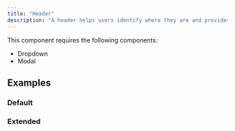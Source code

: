 ```yaml
---
title: "Header"
description: "A header helps users identify where they are and provides a quick, organized way to reach the main sections of a website."
---
```


This component requires the following components: 

  - Dropdown
  - Modal

## Examples

### Default

<ComponentPreview title="Header" component="header" variant="header" minHeight="240px" />

### Extended

<ComponentPreview title="Header" component="header" variant="header-extended" minHeight="240px" />
